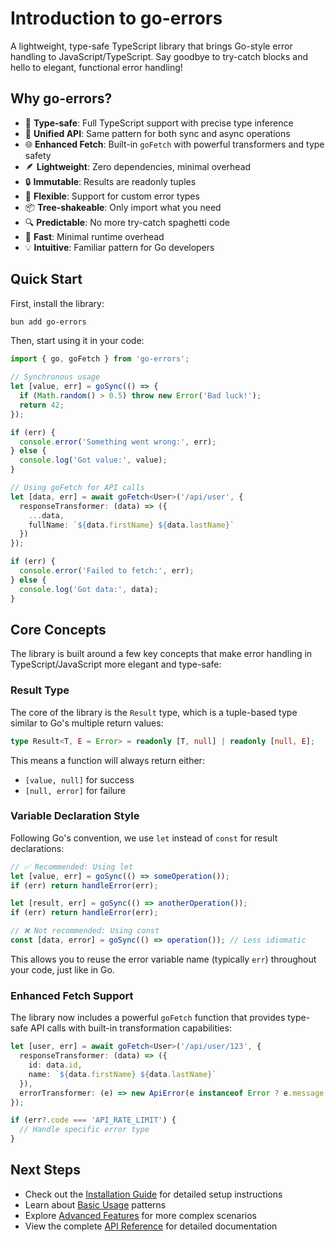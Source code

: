# Introduction to go-errors

A lightweight, type-safe TypeScript library that brings Go-style error handling to JavaScript/TypeScript. Say goodbye to try-catch blocks and hello to elegant, functional error handling!

## Why go-errors?

- 🎯 **Type-safe**: Full TypeScript support with precise type inference
- 🔄 **Unified API**: Same pattern for both sync and async operations
- 🌐 **Enhanced Fetch**: Built-in `goFetch` with powerful transformers and type safety
- 🪶 **Lightweight**: Zero dependencies, minimal overhead
- 🔒 **Immutable**: Results are readonly tuples
- 🎨 **Flexible**: Support for custom error types
- 📦 **Tree-shakeable**: Only import what you need
- 🔍 **Predictable**: No more try-catch spaghetti code
- 🚀 **Fast**: Minimal runtime overhead
- 💡 **Intuitive**: Familiar pattern for Go developers

## Quick Start

First, install the library:

```bash
bun add go-errors
```

Then, start using it in your code:

```typescript
import { go, goFetch } from 'go-errors';

// Synchronous usage
let [value, err] = goSync(() => {
  if (Math.random() > 0.5) throw new Error('Bad luck!');
  return 42;
});

if (err) {
  console.error('Something went wrong:', err);
} else {
  console.log('Got value:', value);
}

// Using goFetch for API calls
let [data, err] = await goFetch<User>('/api/user', {
  responseTransformer: (data) => ({
    ...data,
    fullName: `${data.firstName} ${data.lastName}`
  })
});

if (err) {
  console.error('Failed to fetch:', err);
} else {
  console.log('Got data:', data);
}
```

## Core Concepts

The library is built around a few key concepts that make error handling in TypeScript/JavaScript more elegant and type-safe:

### Result Type

The core of the library is the `Result` type, which is a tuple-based type similar to Go's multiple return values:

```typescript
type Result<T, E = Error> = readonly [T, null] | readonly [null, E];
```

This means a function will always return either:
- `[value, null]` for success
- `[null, error]` for failure

### Variable Declaration Style

Following Go's convention, we use `let` instead of `const` for result declarations:

```typescript
// ✅ Recommended: Using let
let [value, err] = goSync(() => someOperation());
if (err) return handleError(err);

let [result, err] = goSync(() => anotherOperation());
if (err) return handleError(err);

// ❌ Not recommended: Using const
const [data, error] = goSync(() => operation()); // Less idiomatic
```

This allows you to reuse the error variable name (typically `err`) throughout your code, just like in Go.

### Enhanced Fetch Support

The library now includes a powerful `goFetch` function that provides type-safe API calls with built-in transformation capabilities:

```typescript
let [user, err] = await goFetch<User>('/api/user/123', {
  responseTransformer: (data) => ({
    id: data.id,
    name: `${data.firstName} ${data.lastName}`
  }),
  errorTransformer: (e) => new ApiError(e instanceof Error ? e.message : 'Unknown')
});

if (err?.code === 'API_RATE_LIMIT') {
  // Handle specific error type
}
```

## Next Steps

- Check out the [Installation Guide](/docs/getting-started/installation) for detailed setup instructions
- Learn about [Basic Usage](/docs/guides/basic-usage) patterns
- Explore [Advanced Features](/docs/guides/advanced-features) for more complex scenarios
- View the complete [API Reference](/docs/api-reference/go) for detailed documentation 